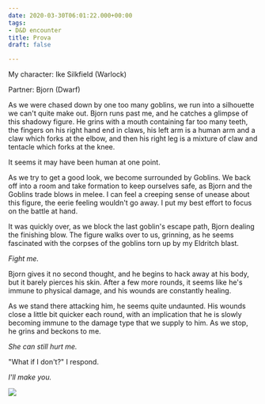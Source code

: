 ```yaml
---
date: 2020-03-30T06:01:22.000+00:00
tags:
- D&D encounter
title: Prova
draft: false

---
```

My character: Ike Silkfield (Warlock)

Partner: Bjorn (Dwarf)

As we were chased down by one too many goblins, we run into a silhouette we can't quite make out. Bjorn runs past me, and he catches a glimpse of this shadowy figure. He grins with a mouth containing far too many teeth, the fingers on his right hand end in claws, his left arm is a human arm and a claw which forks at the elbow, and then his right leg is a mixture of claw and tentacle which forks at the knee.

It seems it may have been human at one point.

As we try to get a good look, we become surrounded by Goblins. We back off into a room and take formation to keep ourselves safe, as Bjorn and the Goblins trade blows in melee. I can feel a creeping sense of unease about this figure, the eerie feeling wouldn't go away. I put my best effort to focus on the battle at hand.

It was quickly over, as we block the last goblin's escape path, Bjorn dealing the finishing blow. The figure walks over to us, grinning, as he seems fascinated with the corpses of the goblins torn up by my Eldritch blast.

_Fight me._

Bjorn gives it no second thought, and he begins to hack away at his body, but it barely pierces his skin. After a few more rounds, it seems like he's immune to physical damage, and his wounds are constantly healing.

As we stand there attacking him, he seems quite undaunted. His wounds close a little bit quicker each round, with an implication that he is slowly becoming immune to the damage type that we supply to him. As we stop, he grins and beckons to me.

_She can still hurt me._

"What if I don't?" I respond.

_I'll make you._

![](/uploads/79597658_10157732254254787_8885862696302411776_n.jpg)